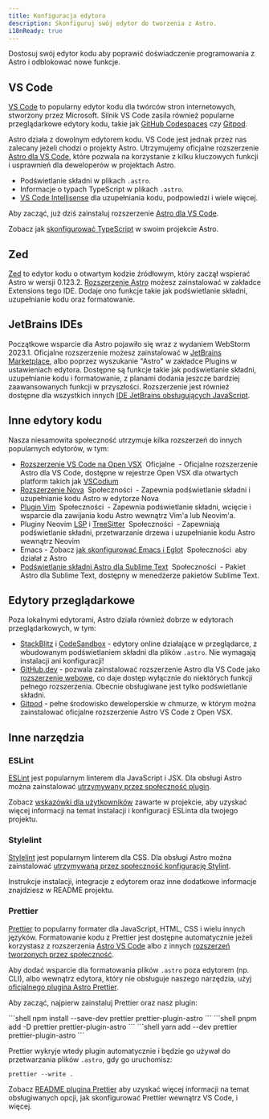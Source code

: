 ```yaml
---
title: Konfiguracja edytora
description: Skonfiguruj swój edytor do tworzenia z Astro.
i18nReady: true
---
```



Dostosuj swój edytor kodu aby poprawić doświadczenie programowania z Astro i odblokować nowe funkcje.

## VS Code

[VS Code](https://code.visualstudio.com/) to popularny edytor kodu dla twórców stron internetowych, stworzony przez Microsoft. Silnik VS Code zasila również popularne przeglądarkowe edytory kodu, takie jak [GitHub Codespaces](https://github.com/features/codespaces) czy [Gitpod](https://gitpod.io/).

Astro działa z dowolnym edytorem kodu. VS Code jest jednak przez nas zalecany jeżeli chodzi o projekty Astro. Utrzymujemy oficjalne rozszerzenie [Astro dla VS Code](https://marketplace.visualstudio.com/items?itemName=astro-build.astro-vscode), które pozwala na korzystanie z kilku kluczowych funkcji i usprawnień dla deweloperów w projektach Astro.

- Podświetlanie składni w plikach `.astro`.
- Informacje o typach TypeScript w plikach `.astro`.
- [VS Code Intellisense](https://code.visualstudio.com/docs/editor/intellisense) dla uzupełniania kodu, podpowiedzi i wiele więcej.

Aby zacząć, już dziś zainstaluj rozszerzenie [Astro dla VS Code](https://marketplace.visualstudio.com/items?itemName=astro-build.astro-vscode).


<ReadMore>Zobacz jak [skonfigurować TypeScript](/pl/guides/typescript/) w swoim projekcie Astro.</ReadMore>

## Zed

[Zed](https://zed.dev/) to edytor kodu o otwartym kodzie źródłowym, który zaczął wspierać Astro w wersji 0.123.2. [Rozszerzenie Astro](https://github.com/zed-industries/zed/tree/main/extensions/astro) możesz zainstalować w zakładce Extensions tego IDE. Dodaje ono funkcje takie jak podświetlanie składni, uzupełnianie kodu oraz formatowanie.

## JetBrains IDEs

Początkowe wsparcie dla Astro pojawiło się wraz z wydaniem WebStorm 2023.1. Oficjalne rozszerzenie możesz zainstalować w [JetBrains Marketplace](https://plugins.jetbrains.com/plugin/20959-astro), albo poprzez wyszukanie "Astro" w zakładce Plugins w ustawieniach edytora. Dostępne są funkcje takie jak podświetlanie składni, uzupełnianie kodu i formatowanie, z planami dodania jeszcze bardziej zaawansowanych funkcji w przyszłości. Rozszerzenie jest również dostępne dla wszystkich innych [IDE JetBrains obsługujących JavaScript](https://www.jetbrains.com/products/#lang=js&type=ide).

## Inne edytory kodu

Nasza niesamowita społeczność utrzymuje kilka rozszerzeń do innych popularnych edytorów, w tym:

- [Rozszerzenie VS Code na Open VSX](https://open-vsx.org/extension/astro-build/astro-vscode) <span style="margin: 0.25em;"><Badge variant="accent">Oficjalne</Badge></span> - Oficjalne rozszerzenie Astro dla VS Code, dostępne w rejestrze Open VSX dla otwartych platform takich jak [VSCodium](https://vscodium.com/)
- [Rozszerzenie Nova](https://extensions.panic.com/extensions/sciencefidelity/sciencefidelity.astro/) <span style="margin: 0.25em;"><Badge variant="neutral">Społeczności</Badge></span> - Zapewnia podświetlanie składni i uzupełnianie kodu Astro w edytorze Nova
- [Plugin Vim](https://github.com/wuelnerdotexe/vim-astro) <span style="margin: 0.25em;"><Badge variant="neutral">Społeczności</Badge></span> - Zapewnia podświetlanie składni, wcięcie i wsparcie dla zawijania kodu Astro wewnątrz Vim'a lub Neovim'a.
- Pluginy Neovim [LSP](https://github.com/neovim/nvim-lspconfig/blob/master/doc/server_configurations.md#astro) i [TreeSitter](https://github.com/virchau13/tree-sitter-astro) <span style="margin: 0.25em;"><Badge variant="neutral">Społeczności</Badge></span> - Zapewniają podświetlanie składni, przetwarzanie drzewa i uzupełnianie kodu Astro wewnątrz Neovim
- Emacs - Zobacz [jak skonfigurować Emacs i Eglot](https://medium.com/@jrmjrm/configuring-emacs-and-eglot-to-work-with-astro-language-server-9408eb709ab0) <span style="margin: 0.25em;"><Badge variant="neutral">Społeczności</Badge></span> aby działał z Astro
- [Podświetlanie składni Astro dla Sublime Text](https://packagecontrol.io/packages/Astro) <span style="margin: 0.25em;"><Badge variant="neutral">Społeczności</Badge></span> - Pakiet Astro dla Sublime Text, dostępny w menedżerze pakietów Sublime Text.

## Edytory przeglądarkowe

Poza lokalnymi edytorami, Astro działa również dobrze w edytorach przeglądarkowych, w tym:

- [StackBlitz](https://stackblitz.com/) i [CodeSandbox](https://codesandbox.io/) - edytory online działające w przeglądarce, z wbudowanym podświetlaniem składni dla plików `.astro`. Nie wymagają instalacji ani konfiguracji!
- [GitHub.dev](https://github.dev/) - pozwala zainstalować rozszerzenie Astro dla VS Code jako [rozszerzenie webowe](https://code.visualstudio.com/api/extension-guides/web-extensions), co daje dostęp wyłącznie do niektórych funkcji pełnego rozszerzenia. Obecnie obsługiwane jest tylko podświetlanie składni.
- [Gitpod](https://gitpod.io/) - pełne środowisko deweloperskie w chmurze, w którym można zainstalować oficjalne rozszerzenie Astro VS Code z Open VSX.

## Inne narzędzia

### ESLint

[ESLint](https://eslint.org/) jest popularnym linterem dla JavaScript i JSX. Dla obsługi Astro można zainstalować [utrzymywany przez społeczność plugin](https://github.com/ota-meshi/eslint-plugin-astro).

Zobacz [wskazówki dla użytkowników](https://ota-meshi.github.io/eslint-plugin-astro/user-guide/) zawarte w projekcie, aby uzyskać więcej informacji na temat instalacji i konfiguracji ESLinta dla twojego projektu.

### Stylelint

[Stylelint](https://stylelint.io/) jest popularnym linterem dla CSS. Dla obsługi Astro można zainstalować [utrzymywaną przez społeczność konfigurację Stylint](https://github.com/ota-meshi/stylelint-config-html).

Instrukcje instalacji, integracje z edytorem oraz inne dodatkowe informacje znajdziesz w README projektu.

### Prettier

[Prettier](https://prettier.io/) to popularny formater dla JavaScript, HTML, CSS i wielu innych języków. Formatowanie kodu z Prettier jest dostępne automatycznie jeżeli korzystasz z rozszerzenia [Astro VS Code](https://marketplace.visualstudio.com/items?itemName=astro-build.astro-vscode) albo z innych [rozszerzeń tworzonych przez społeczność](/pl/editor-setup/#inne-edytory-kodu).

Aby dodać wsparcie dla formatowania plików `.astro` poza edytorem (np. CLI), albo wewnątrz edytora, który nie obsługuje naszego narzędzia, użyj [oficjalnego plugina Astro Prettier](https://github.com/withastro/prettier-plugin-astro).

Aby zacząć, najpierw zainstaluj Prettier oraz nasz plugin:

<PackageManagerTabs>
  <Fragment slot="npm">
  ```shell
  npm install --save-dev prettier prettier-plugin-astro
  ```
  </Fragment>
  <Fragment slot="pnpm">
  ```shell
  pnpm add -D prettier prettier-plugin-astro
  ```
  </Fragment>
  <Fragment slot="yarn">
  ```shell
  yarn add --dev prettier prettier-plugin-astro
  ```
  </Fragment>
</PackageManagerTabs>

Prettier wykryje wtedy plugin automatycznie i będzie go używał do przetwarzania plików `.astro`, gdy go uruchomisz:

```shell
prettier --write .
```

Zobacz [README plugina Prettier](https://github.com/withastro/prettier-plugin-astro/blob/main/README.md) aby uzyskać więcej informacji na temat obsługiwanych opcji, jak skonfigurować Prettier wewnątrz VS Code, i więcej.
